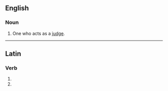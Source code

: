 ==English==

===Noun===
{{en-noun}}

# One who acts as a [[judge]].

----
==Latin==

===Verb===
{{la-verb-form|jūdicātor}}

# {{conjugation of|judico|jūdicō|2|s|fut|pass|imp|lang=la}}
# {{conjugation of|judico|jūdicō|3|s|fut|pass|imp|lang=la}}
{{count page|[[Wiktionary:Page count]]}}
{{rfc-auto}}